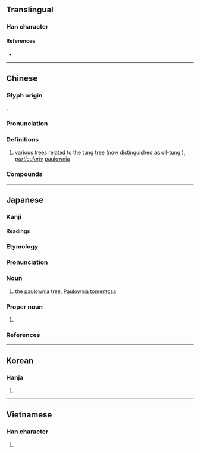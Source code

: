 {{character info/new}}
==Translingual==

===Han character===
{{Han char|rn=75|rad=木|as=06|sn=10|four=47920|canj=DBMR|ids=⿰木同}}

====References====
* {{Han ref|kx=0525.170|dkj=14770|dj=0914.120|hdz=21198.070|uh=6850|ud=26704|bh=AEE4|bd=44772}}

----

==Chinese==
{{zh-forms}}

===Glyph origin===
{{Han etym}}
{{Han compound|木|同|ls=psc|c1=s|c2=p|t1=tree}}.

===Pronunciation===
{{zh-pron
|m=tóng
|c=tung4
|md=dùng
|mn=tông/tâng/thâng
|mn_note=tông - literary; tâng/thâng - vernacular
|w=3don
|mc=y
|oc=y
|cat=n
}}

===Definitions===
{{zh-hanzi}}

# [[various]] [[tree]]s [[relate]]d to the [[tung tree]] ([[now]] [[distinguished]] as [[oil]]-[[tung]] {{zh-l|*油桐}}), ''[[particularly]]'' [[paulownia]]

===Compounds===
{{zh-der|血桐|野桐|梧桐|油桐|罌子桐|刺桐:[[Indian coral tree]]|珙桐|白桐|泡桐|海桐|草海桐|蓮葉桐|楊桐|福祿桐|桐君|絲桐|大岩桐|山桐子|廣東油桐|空桐樹|桐花鳳|桐生茂豫|桐宮|桐鄉|桐人|桐油|桐城派|焦桐|桐棺三寸|海桐花|海桐科|桐花煙|胡桐}}

----

==Japanese==

===Kanji===
{{ja-kanji|grade=|rs=木06}}

====Readings====
{{ja-readings
|goon=ずう<づう
|kanon=とう
|kanyoon=どう
|kun=きり-, ひさ-
}}

===Etymology===
{{ja-kanjitab|きり|yomi=k}}
{{rfe|ja}}

===Pronunciation===
{{ja-pron|yomi=k|きり|acc=0|acc_ref=DJR,NHK}}

===Noun===
{{ja-noun|きり|キリ}}

# the [[paulownia]] tree, [[Paulownia tomentosa]]

===Proper noun===
{{ja-pos|proper|きり}}

# {{given name|female|lang=ja}}

===References===
<references/>

----

==Korean==

===Hanja===
{{ko-hanja|hangeul=동|eumhun=오동나무 동|rv=dong|mr=tong|y=tong}}

# {{defn|lang=ko|sort=木06}}

----

==Vietnamese==

===Han character===
{{vi-readings|rs=木06|hanviet=đồng}}

# {{defn|lang=vi|sort=木06}}

{{cln|vi|Han tu}}